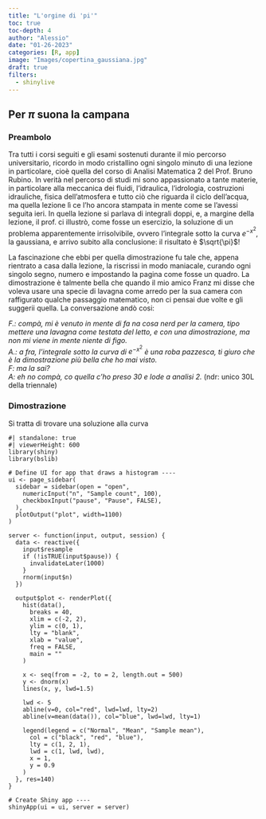 ```yaml
---
title: "L'orgine di 'pi'"
toc: true
toc-depth: 4
author: "Alessio"
date: "01-26-2023"
categories: [R, app]
image: "Images/copertina_gaussiana.jpg"
draft: true
filters:
  - shinylive
---
```


## Per $\pi$ suona la campana

### Preambolo

Tra tutti i corsi seguiti e gli esami sostenuti durante il mio percorso universitario, ricordo in modo cristallino ogni singolo minuto di una lezione in particolare, cioè quella del corso di Analisi Matematica 2 del Prof. Bruno Rubino. In verità nel percorso di studi mi sono appassionato a tante materie, in particolare alla meccanica dei fluidi, l'idraulica, l'idrologia, costruzioni idrauliche, fisica dell'atmosfera e tutto ciò che riguarda il ciclo dell'acqua, ma quella lezione lì ce l'ho ancora stampata in mente come se l'avessi seguita ieri. In quella lezione si parlava di integrali doppi, e, a margine della lezione, il prof. ci illustrò, come fosse un esercizio, la soluzione di un problema apparentemente irrisolvibile, ovvero l'integrale sotto la curva $e^{-x^2}$, la gaussiana, e arrivo subito alla conclusione: il risultato è $\sqrt{\pi}$!

La fascinazione che ebbi per quella dimostrazione fu tale che, appena rientrato a casa dalla lezione, la riscrissi in modo maniacale, curando ogni singolo segno, numero e impostando la pagina come fosse un quadro. La dimostrazione è talmente bella che quando il mio amico Franz mi disse che voleva usare una specie di lavagna come arredo per la sua camera con raffigurato qualche passaggio matematico, non ci pensai due volte e gli suggerii quella. La conversazione andò cosi:

*F.: compà, mi è venuto in mente di fa na cosa nerd per la camera, tipo mettere una lavagna come testata del letto, e con una dimostrazione, ma non mi viene in mente niente di figo.*<br> *A.: a fra, l'integrale sotto la curva di* $e^{-x^2}$ *è una roba pazzesca, ti giuro che è la dimostrazione più bella che ho mai visto.*<br> *F: ma la sai?* <br> *A: eh no compà, co quella c'ho preso 30 e lode a analisi 2.* (ndr: unico 30L della triennale)

### Dimostrazione

Si tratta di trovare una soluzione alla curva


```shinylive-r
#| standalone: true
#| viewerHeight: 600
library(shiny)
library(bslib)

# Define UI for app that draws a histogram ----
ui <- page_sidebar(
  sidebar = sidebar(open = "open",
    numericInput("n", "Sample count", 100),
    checkboxInput("pause", "Pause", FALSE),
  ),
  plotOutput("plot", width=1100)
)

server <- function(input, output, session) {
  data <- reactive({
    input$resample
    if (!isTRUE(input$pause)) {
      invalidateLater(1000)
    }
    rnorm(input$n)
  })
  
  output$plot <- renderPlot({
    hist(data(),
      breaks = 40,
      xlim = c(-2, 2),
      ylim = c(0, 1),
      lty = "blank",
      xlab = "value",
      freq = FALSE,
      main = ""
    )
    
    x <- seq(from = -2, to = 2, length.out = 500)
    y <- dnorm(x)
    lines(x, y, lwd=1.5)
    
    lwd <- 5
    abline(v=0, col="red", lwd=lwd, lty=2)
    abline(v=mean(data()), col="blue", lwd=lwd, lty=1)

    legend(legend = c("Normal", "Mean", "Sample mean"),
      col = c("black", "red", "blue"),
      lty = c(1, 2, 1),
      lwd = c(1, lwd, lwd),
      x = 1,
      y = 0.9
    )
  }, res=140)
}

# Create Shiny app ----
shinyApp(ui = ui, server = server)
```


    
